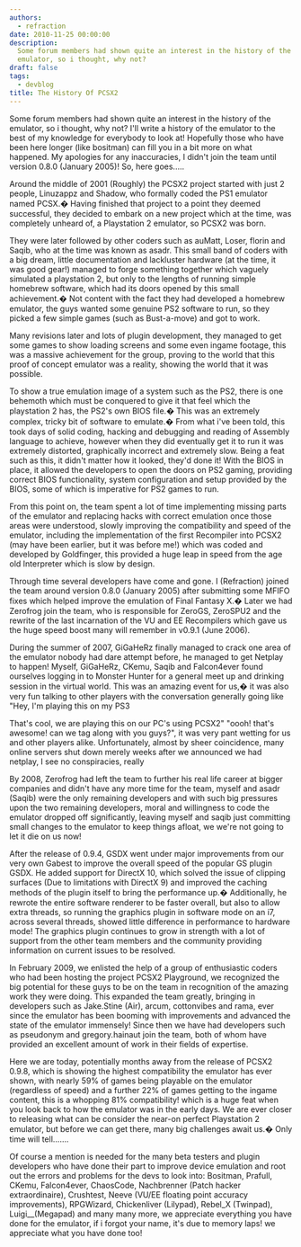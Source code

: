 ```yaml
---
authors:
  - refraction
date: 2010-11-25 00:00:00
description:
  Some forum members had shown quite an interest in the history of the
  emulator, so i thought, why not?
draft: false
tags:
  - devblog
title: The History Of PCSX2
---
```


Some forum members had shown quite an interest in the history of the
emulator, so i thought, why not? I'll write a history of the emulator to
the best of my knowledge for everybody to look at! Hopefully those who
have been here longer (like bositman) can fill you in a bit more on what
happened. My apologies for any inaccuracies, I didn't join the team
until version 0.8.0 (January 2005)! So, here goes.....

<!-- truncate -->

Around the middle of 2001 (Roughly) the PCSX2 project started with just
2 people, Linuzappz and Shadow, who formally coded the PS1 emulator
named PCSX.� Having finished that project to a point they deemed
successful, they decided to embark on a new project which at the time,
was completely unheard of, a Playstation 2 emulator, so PCSX2 was
born.

They were later followed by other coders such as auMatt, Loser, florin
and Saqib, who at the time was known as asadr. This small band of coders
with a big dream, little documentation and lackluster hardware (at the
time, it was good gear!) managed to forge something together which
vaguely simulated a playstation 2, but only to the lengths of running
simple homebrew software, which had its doors opened by this small
achievement.� Not content with the fact they had developed a homebrew
emulator, the guys wanted some genuine PS2 software to run, so they
picked a few simple games (such as Bust-a-move) and got to work.

Many revisions later and lots of plugin development, they managed to get
some games to show loading screens and some even ingame footage, this
was a massive achievement for the group, proving to the world that this
proof of concept emulator was a reality, showing the world that it was
possible.

To show a true emulation image of a system such as the PS2, there is one
behemoth which must be conquered to give it that feel which the
playstation 2 has, the PS2's own BIOS file.� This was an extremely
complex, tricky bit of software to emulate.� From what i've been told,
this took days of solid coding, hacking and debugging and reading of
Assembly language to achieve, however when they did eventually get it to
run it was extremely distorted, graphically incorrect and extremely
slow. Being a feat such as this, it didn't matter how it looked, they'd
done it! With the BIOS in place, it allowed the developers to open the
doors on PS2 gaming, providing correct BIOS functionality, system
configuration and setup provided by the BIOS, some of which is
imperative for PS2 games to run.

From this point on, the team spent a lot of time implementing missing
parts of the emulator and replacing hacks with correct emulation once
those areas were understood, slowly improving the compatibility and
speed of the emulator, including the implementation of the first
Recompiler into PCSX2 (may have been earlier, but it was before me!)
which was coded and developed by Goldfinger, this provided a huge leap
in speed from the age old Interpreter which is slow by design.

Through time several developers have come and gone. I (Refraction)
joined the team around version 0.8.0 (January 2005) after submitting
some MFIFO fixes which helped improve the emulation of Final Fantasy X.�
Later we had Zerofrog join the team, who is responsible for ZeroGS,
ZeroSPU2 and the rewrite of the last incarnation of the VU and EE
Recompilers which gave us the huge speed boost many will remember in
v0.9.1 (June 2006).

During the summer of 2007, GiGaHeRz finally managed to crack one area of
the emulator nobody had dare attempt before, he managed to get Netplay
to happen! Myself, GiGaHeRz, CKemu, Saqib and Falcon4ever found
ourselves logging in to Monster Hunter for a general meet up and
drinking session in the virtual world. This was an amazing event for
us,� it was also very fun talking to other players with the conversation
generally going like "Hey, I'm playing this on my PS3

That's cool, we are playing this on our PC's using PCSX2" "oooh! that's
awesome! can we tag along with you guys?", it was very pant wetting for
us and other players alike. Unfortunately, almost by sheer coincidence,
many online servers shut down merely weeks after we announced we had
netplay, I see no conspiracies, really

By 2008, Zerofrog had left the team to further his real life career at
bigger companies and didn't have any more time for the team, myself and
asadr (Saqib) were the only remaining developers and with such big
pressures upon the two remaining developers, moral and willingness to
code the emulator dropped off significantly, leaving myself and saqib
just committing small changes to the emulator to keep things afloat, we
we're not going to let it die on us now!

After the release of 0.9.4, GSDX went under major improvements from our
very own Gabest to improve the overall speed of the popular GS plugin
GSDX. He added support for DirectX 10, which solved the issue of
clipping surfaces (Due to limitations with DirectX 9) and improved the
caching methods of the plugin itself to bring the performance up.�
Additionally, he rewrote the entire software renderer to be faster
overall, but also to allow extra threads, so running the graphics plugin
in software mode on an i7, across several threads, showed little
difference in performance to hardware mode! The graphics plugin
continues to grow in strength with a lot of support from the other team
members and the community providing information on current issues to be
resolved.

In February 2009, we enlisted the help of a group of enthusiastic coders
who had been hosting the project PCSX2 Playground, we recognized the big
potential for these guys to be on the team in recognition of the amazing
work they were doing. This expanded the team greatly, bringing in
developers such as Jake.Stine (Air), arcum, cottonvibes and rama, ever
since the emulator has been booming with improvements and advanced the
state of the emulator immensely! Since then we have had developers such
as pseudonym and gregory.hainaut join the team, both of whom have
provided an excellent amount of work in their fields of expertise.

Here we are today, potentially months away from the release of PCSX2
0.9.8, which is showing the highest compatibility the emulator has ever
shown, with nearly 59% of games being playable on the emulator
(regardless of speed) and a further 22% of games getting to the ingame
content, this is a whopping 81% compatibility! which is a huge feat when
you look back to how the emulator was in the early days. We are ever
closer to releasing what can be consider the near-on perfect Playstation
2 emulator, but before we can get there, many big challenges await us.�
Only time will tell.......

Of course a mention is needed for the many beta testers and plugin
developers who have done their part to improve device emulation and root
out the errors and problems for the devs to look into: Bositman,
Prafull, CKemu, Falcon4ever, ChaosCode, Nachbrenner (Patch hacker
extraordinaire), Crushtest, Neeve (VU/EE floating point accuracy
improvements), RPGWizard, Chickenliver (Lilypad), Rebel_X (Twinpad),
Luigi\_\_(Megapad) and many many more, we appreciate everything you have
done for the emulator, if i forgot your name, it's due to memory laps!
we appreciate what you have done too!
